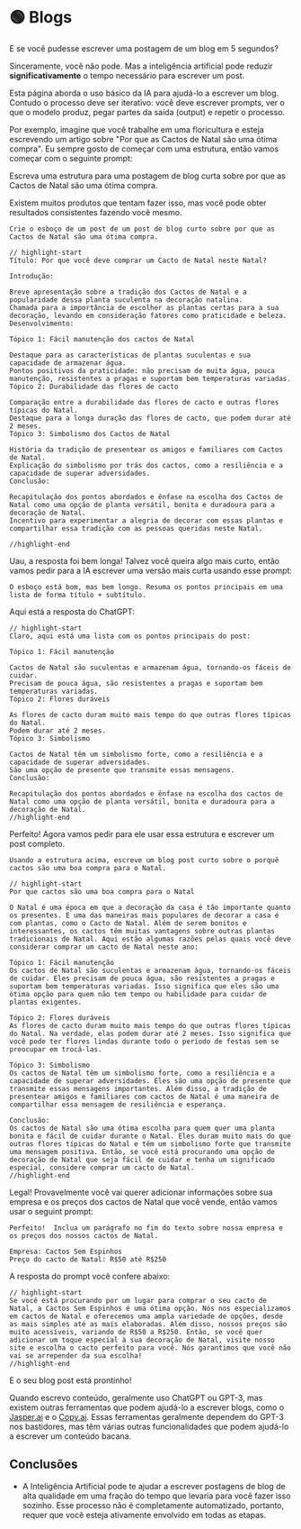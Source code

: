
# 🟢 Blogs

E se você pudesse escrever uma postagem de um blog em 5 segundos?

Sinceramente, você não pode. Mas a inteligência artificial pode reduzir **significativamente** o tempo necessário para escrever um post.

Esta página aborda o uso básico da IA para ajudá-lo a escrever um blog. Contudo o processo deve ser iterativo: você deve escrever prompts, ver o que o modelo produz, pegar partes da saída (output) e repetir o processo.

Por exemplo, imagine que você trabalhe em uma floricultura e esteja escrevendo um artigo sobre "Por que as Cactos de Natal são uma ótima compra". Eu sempre gosto de começar com uma estrutura, então vamos começar com o seguinte prompt:

Escreva uma estrutura para uma postagem de blog curta sobre por que as Cactos de Natal são uma ótima compra.

Existem muitos produtos que tentam fazer isso, mas você pode obter resultados consistentes fazendo você mesmo.

```text
Crie o esboço de um post de um post de blog curto sobre por que as Cactos de Natal são uma ótima compra.

// highlight-start
Título: Por que você deve comprar um Cacto de Natal neste Natal?

Introdução:

Breve apresentação sobre a tradição dos Cactos de Natal e a popularidade dessa planta suculenta na decoração natalina.
Chamada para a importância de escolher as plantas certas para a sua decoração, levando em consideração fatores como praticidade e beleza.
Desenvolvimento:

Tópico 1: Fácil manutenção dos cactos de Natal

Destaque para as características de plantas suculentas e sua capacidade de armazenar água.
Pontos positivos da praticidade: não precisam de muita água, pouca manutenção, resistentes a pragas e suportam bem temperaturas variadas.
Tópico 2: Durabilidade das flores de cacto

Comparação entre a durabilidade das flores de cacto e outras flores típicas do Natal.
Destaque para a longa duração das flores de cacto, que podem durar até 2 meses.
Tópico 3: Simbolismo dos Cactos de Natal

História da tradição de presentear os amigos e familiares com Cactos de Natal.
Explicação do simbolismo por trás dos cactos, como a resiliência e a capacidade de superar adversidades.
Conclusão:

Recapitulação dos pontos abordados e ênfase na escolha dos Cactos de Natal como uma opção de planta versátil, bonita e duradoura para a decoração de Natal.
Incentivo para experimentar a alegria de decorar com essas plantas e compartilhar essa tradição com as pessoas queridas neste Natal.

//highlight-end
```

Uau, a resposta foi bem longa! Talvez você queira algo mais curto, então vamos pedir para a IA escrever uma versão mais curta usando esse prompt:

```text
O esboço está bom, mas bem longo. Resuma os pontos principais em uma lista de forma título + subtítulo.
```

Aqui está a resposta do ChatGPT:

```text
// highlight-start
Claro, aqui está uma lista com os pontos principais do post:

Tópico 1: Fácil manutenção

Cactos de Natal são suculentas e armazenam água, tornando-os fáceis de cuidar.
Precisam de pouca água, são resistentes a pragas e suportam bem temperaturas variadas.
Tópico 2: Flores duráveis

As flores de cacto duram muito mais tempo do que outras flores típicas do Natal.
Podem durar até 2 meses.
Tópico 3: Simbolismo

Cactos de Natal têm um simbolismo forte, como a resiliência e a capacidade de superar adversidades.
São uma opção de presente que transmite essas mensagens.
Conclusão:

Recapitulação dos pontos abordados e ênfase na escolha dos cactos de Natal como uma opção de planta versátil, bonita e duradoura para a decoração de Natal.
//highlight-end
```

Perfeito! Agora vamos pedir para ele usar essa estrutura e escrever um post completo.

```text
Usando a estrutura acima, escreve um blog post curto sobre o porquê cactos são uma boa compra para o Natal.

// highlight-start
Por que cactos são uma boa compra para o Natal

O Natal é uma época em que a decoração da casa é tão importante quanto os presentes. E uma das maneiras mais populares de decorar a casa é com plantas, como o Cacto de Natal. Além de serem bonitos e interessantes, os cactos têm muitas vantagens sobre outras plantas tradicionais de Natal. Aqui estão algumas razões pelas quais você deve considerar comprar um cacto de Natal neste ano:

Tópico 1: Fácil manutenção
Os cactos de Natal são suculentas e armazenam água, tornando-os fáceis de cuidar. Eles precisam de pouca água, são resistentes a pragas e suportam bem temperaturas variadas. Isso significa que eles são uma ótima opção para quem não tem tempo ou habilidade para cuidar de plantas exigentes.

Tópico 2: Flores duráveis
As flores de cacto duram muito mais tempo do que outras flores típicas do Natal. Na verdade, elas podem durar até 2 meses. Isso significa que você pode ter flores lindas durante todo o período de festas sem se preocupar em trocá-las.

Tópico 3: Simbolismo
Os cactos de Natal têm um simbolismo forte, como a resiliência e a capacidade de superar adversidades. Eles são uma opção de presente que transmite essas mensagens importantes. Além disso, a tradição de presentear amigos e familiares com cactos de Natal é uma maneira de compartilhar essa mensagem de resiliência e esperança.

Conclusão:
Os cactos de Natal são uma ótima escolha para quem quer uma planta bonita e fácil de cuidar durante o Natal. Eles duram muito mais do que outras flores típicas do Natal e têm um simbolismo forte que transmite uma mensagem positiva. Então, se você está procurando uma opção de decoração de Natal que seja fácil de cuidar e tenha um significado especial, considere comprar um cacto de Natal.
//highlight-end
```

Legal! Provavelmente você vai querer adicionar informações sobre sua empresa e os preços dos cactos de Natal que você vende, então vamos usar o seguint prompt:

```text
Perfeito!  Inclua um parágrafo no fim do texto sobre nossa empresa e os preços dos nossos cactos de Natal.

Empresa: Cactos Sem Espinhos
Preço do cacto de Natal: R$50 até R$250
```

A resposta do prompt você confere abaixo:

```text
// highlight-start
Se você está procurando por um lugar para comprar o seu cacto de Natal, a Cactos Sem Espinhos é uma ótima opção. Nós nos especializamos em cactos de Natal e oferecemos uma ampla variedade de opções, desde as mais simples até as mais elaboradas. Além disso, nossos preços são muito acessíveis, variando de R$50 a R$250. Então, se você quer adicionar um toque especial à sua decoração de Natal, visite nosso site e escolha o cacto perfeito para você. Nós garantimos que você não vai se arrepender da sua escolha!
//highlight-end
```

E o seu blog post está prontinho!

Quando escrevo conteúdo, geralmente uso ChatGPT ou GPT-3, mas existem outras ferramentas que podem ajudá-lo a escrever blogs, como o [Jasper.ai](https://www.jasper.ai/) e o [Copy.ai](https://www.copy.ai/). Essas ferramentas geralmente dependem do GPT-3 nos bastidores, mas têm várias outras funcionalidades que podem ajudá-lo a escrever um conteúdo bacana.

## Conclusões

- A Inteligência Artificial pode te ajudar a escrever postagens de blog de alta qualidade em uma fração do tempo que levaria para você fazer isso sozinho. Esse processo não é completamente automatizado, portanto, requer que você esteja ativamente envolvido em todas as etapas.
